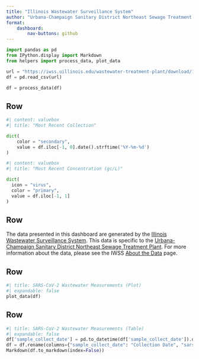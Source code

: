 ```yaml
---
title: "Illinois Wastewater Surveillance System"
author: "Urbana-Champaign Sanitary District Northeast Sewage Treatment Plant"
format: 
    dashboard:
        nav-buttons: github
---
```


```python
import pandas as pd
from IPython.display import Markdown
from helpers import process_data, plot_data
```

```python
url = "https://iwss.uillinois.edu/wastewater-treatment-plant/download/159/"
df = pd.read_csv(url)
```

```python
df = process_data(df)
```

## Row

```python
#| content: valuebox
#| title: "Most Recent Collection"

dict(
    color = "secondary",
    value = df.iloc[-1, 0].date().strftime('%Y-%m-%d')
)
```

```python
#| content: valuebox
#| title: "Most Recent Concentration (gc/L)"

dict(
  icon = "virus",
  color = "primary",
  value = df.iloc[-1, 1]
)
```

## Row

::: {expandable="false"}
The data presented in this dashboard are generated by the [Illinois Wastewater Surveillance System](https://iwss.uillinois.edu/). This data is specific to the [Urbana-Champaign Sanitary District Northeast Sewage Treatment Plant](https://iwss.uillinois.edu/wastewater-treatment-plant/159/?target=SARS-CoV-2). For more information about the data, please see the IWSS [About the Data](https://iwss.uillinois.edu/about/data-readme/) page.
:::

## Row {height="40%"}

```python
#| title: SARS-CoV-2 Wastewater Measurements (Plot)
#| expandable: false
plot_data(df)
```

## Row {height="40%"}

```python
#| title: SARS-CoV-2 Wastewater Measurements (Table)
#| expandable: false
df['sample_collect_date'] = pd.to_datetime(df['sample_collect_date']).dt.date
df = df.rename(columns={"sample_collect_date": "Collection Date", "sars_cov_2": "Gene Copies per Liter"})
Markdown(df.to_markdown(index=False))
```
